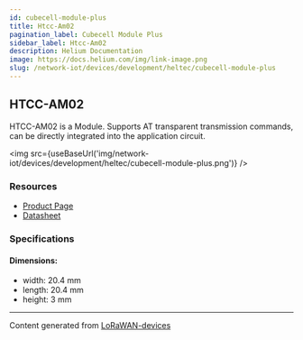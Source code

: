 ```yaml
---
id: cubecell-module-plus
title: Htcc-Am02
pagination_label: Cubecell Module Plus
sidebar_label: Htcc-Am02
description: Helium Documentation
image: https://docs.helium.com/img/link-image.png
slug: /network-iot/devices/development/heltec/cubecell-module-plus
---
```



<LegacyContentBanner />

## HTCC-AM02

HTCC-AM02 is a Module. Supports AT transparent transmission commands, can be directly integrated
into the application circuit.

<img src={useBaseUrl('img/network-iot/devices/development/heltec/cubecell-module-plus.png')} />

### Resources

- [Product Page](https://heltec.org/project/htcc-am02/)
- [Datasheet](https://heltec.org/project/htcc-am02/#1552557147424-7f1ec-5c652144-e1d68312-5a88)

### Specifications

#### Dimensions:

- width: 20.4 mm
- length: 20.4 mm
- height: 3 mm

---

Content generated from [LoRaWAN-devices](https://github.com/TheThingsNetwork/lorawan-devices)
